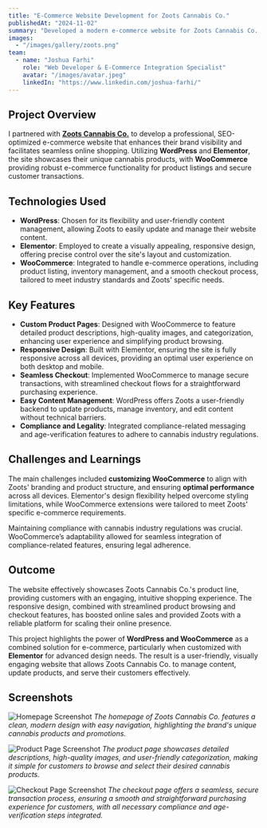 ```yaml
---
title: "E-Commerce Website Development for Zoots Cannabis Co."
publishedAt: "2024-11-02"
summary: "Developed a modern e-commerce website for Zoots Cannabis Co. using WordPress, Elementor, and WooCommerce, focusing on streamlined product listing, online sales, and compliance with cannabis industry regulations."
images:
  - "/images/gallery/zoots.png"
team:
  - name: "Joshua Farhi"
    role: "Web Developer & E-Commerce Integration Specialist"
    avatar: "/images/avatar.jpeg"
    linkedIn: "https://www.linkedin.com/joshua-farhi/"
---
```


## Project Overview

I partnered with **[Zoots Cannabis Co.](https://zootscannabis.co)** to develop a professional, SEO-optimized e-commerce website that enhances their brand visibility and facilitates seamless online shopping. Utilizing **WordPress** and **Elementor**, the site showcases their unique cannabis products, with **WooCommerce** providing robust e-commerce functionality for product listings and secure customer transactions.

## Technologies Used

- **WordPress**: Chosen for its flexibility and user-friendly content management, allowing Zoots to easily update and manage their website content.
- **Elementor**: Employed to create a visually appealing, responsive design, offering precise control over the site's layout and customization.
- **WooCommerce**: Integrated to handle e-commerce operations, including product listing, inventory management, and a smooth checkout process, tailored to meet industry standards and Zoots' specific needs.

## Key Features

- **Custom Product Pages**: Designed with WooCommerce to feature detailed product descriptions, high-quality images, and categorization, enhancing user experience and simplifying product browsing.
- **Responsive Design**: Built with Elementor, ensuring the site is fully responsive across all devices, providing an optimal user experience on both desktop and mobile.
- **Seamless Checkout**: Implemented WooCommerce to manage secure transactions, with streamlined checkout flows for a straightforward purchasing experience.
- **Easy Content Management**: WordPress offers Zoots a user-friendly backend to update products, manage inventory, and edit content without technical barriers.
- **Compliance and Legality**: Integrated compliance-related messaging and age-verification features to adhere to cannabis industry regulations.

## Challenges and Learnings

The main challenges included **customizing WooCommerce** to align with Zoots' branding and product structure, and ensuring **optimal performance** across all devices. Elementor's design flexibility helped overcome styling limitations, while WooCommerce extensions were tailored to meet Zoots' specific e-commerce requirements.

Maintaining compliance with cannabis industry regulations was crucial. WooCommerce’s adaptability allowed for seamless integration of compliance-related features, ensuring legal adherence.

## Outcome

The website effectively showcases Zoots Cannabis Co.'s product line, providing customers with an engaging, intuitive shopping experience. The responsive design, combined with streamlined product browsing and checkout features, has boosted online sales and provided Zoots with a reliable platform for scaling their online presence.

This project highlights the power of **WordPress and WooCommerce** as a combined solution for e-commerce, particularly when customized with **Elementor** for advanced design needs. The result is a user-friendly, visually engaging website that allows Zoots Cannabis Co. to manage content, update products, and serve their customers effectively.

## Screenshots

![Homepage Screenshot](/images/gallery/zoots.png)
*The homepage of Zoots Cannabis Co. features a clean, modern design with easy navigation, highlighting the brand's unique cannabis products and promotions.*

![Product Page Screenshot](/images/projects/project-01/zoots-shop.png)
*The product page showcases detailed descriptions, high-quality images, and user-friendly categorization, making it simple for customers to browse and select their desired cannabis products.*

![Checkout Page Screenshot](/images/projects/project-01/zoots-cart.png)
*The checkout page offers a seamless, secure transaction process, ensuring a smooth and straightforward purchasing experience for customers, with all necessary compliance and age-verification steps integrated.*
